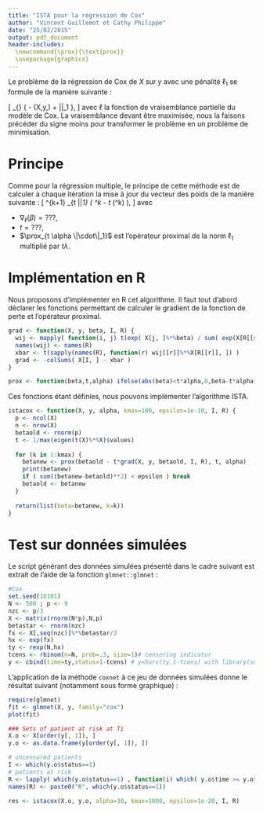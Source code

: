 ```yaml
---
title: "ISTA pour la régression de Cox"
author: "Vincent Guillemot et Cathy Philippe"
date: "25/02/2015"
output: pdf_document
header-includes: 
  \newcommand{\prox}{\text{prox}}
  \usepackage{graphicx}
---
```


Le problème de la régression de Cox  de $X$ sur $y$ avec une pénalité $\ell_1$ se formule de la manière suivante :

\[
  \min_{\beta} \left\{ - \ell(X,y,\beta) + \alpha \|\beta\|_1 \right\},
\]
avec $\ell$ la fonction de vraisemblance partielle du modèle de Cox. La vraisemblance devant être maximisée, nous la faisons précéder du signe moins pour transformer le problème en un problème de minimisation.

# Principe

Comme pour la régression multiple, le principe de cette méthode est de calculer à chaque itération la mise à jour du vecteur des poids de la manière suivante :
\[
  \beta^{k+1} \leftarrow \prox_{t \lambda \|\cdot\|_1} \left(  \beta^k - t \nabla_\ell (\beta^k) \right),
\]
avec

* $\nabla_\ell (\beta) = ???$,
* $t = ???$,
* $\prox_{t \alpha \|\cdot\|_1}$ est l'opérateur proximal de la norm $\ell_1$ multiplié par $t \lambda$.

# Implémentation en R

Nous proposons d'implémenter en R cet algorithme. Il faut tout d'abord déclarer les fonctions permettant de calculer le gradient de la fonction de perte et l'opérateur proximal.

```r
grad <- function(X, y, beta, I, R) {
  wij <- mapply( function(i, j) t(exp( X[j, ]%*%beta) / sum( exp(X[R[[sprintf("R%i", i)]], ]%*%beta))), I, R)
  names(wij) <- names(R)
  xbar <- t(sapply(names(R), function(r) wij[[r]]%*%X[R[[r]], ]) )
  grad <- -colSums( X[I, ] - xbar )
}

prox <- function(beta,t,alpha) ifelse(abs(beta)<t*alpha,0,beta-t*alpha*sign(beta))
```

Ces fonctions étant définies, nous pouvons implémenter l'algorithme ISTA.

```r
istacox <- function(X, y, alpha, kmax=100, epsilon=1e-10, I, R) {
  p <- ncol(X)
  n <- nrow(X)
  betaold <- rnorm(p)
  t <- 1/max(eigen(t(X)%*%X)$values)
  
  for (k in 1:kmax) {
    betanew <- prox(betaold - t*grad(X, y, betaold, I, R), t, alpha)
    print(betanew)
    if ( sum((betanew-betaold)**2) < epsilon ) break
    betaold <- betanew
  }
  
  return(list(beta=betanew, k=k))
}
```

# Test sur données simulées

Le script générant des données simulées présenté dans le cadre suivant est extrait de l'aide de la fonction `glmnet::glmnet` :

```r
#Cox
set.seed(10101)
N <- 500 ; p <- 9
nzc <- p/3
X <- matrix(rnorm(N*p),N,p)
betastar <- rnorm(nzc)
fx <- X[,seq(nzc)]%*%betastar/3
hx <- exp(fx)
ty <- rexp(N,hx)
tcens <- rbinom(n=N, prob=.3, size=1)# censoring indicator
y <- cbind(time=ty,status=1-tcens) # y=Surv(ty,1-tcens) with library(survival)

```

L'application de la méthode `coxnet` à ce jeu de données simulées donne le résultat suivant (notamment sous forme graphique) :

```r
require(glmnet)
fit <- glmnet(X, y, family="cox")
plot(fit)
```

```r
### Sets of patient at risk at Ti
X.o <- X[order(y[, 1]), ]
y.o <- as.data.frame(y[order(y[, 1]), ])

# uncensored patients
I <- which(y.o$status==1)
# patients at risk
R <- lapply( which(y.o$status==1) , function(i) which( y.o$time >= y.o$time[i] ) )
names(R) <- paste0("R", which(y.o$status==1))
```


```r
res <- istacox(X.o, y.o, alpha=30, kmax=1000, epsilon=1e-20, I, R) 
```

